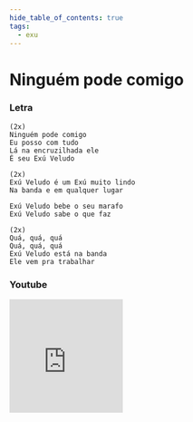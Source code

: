 ```yaml
---
hide_table_of_contents: true
tags:
  - exu
---
```


# Ninguém pode comigo

### Letra

```text
(2x)
Ninguém pode comigo
Eu posso com tudo
Lá na encruzilhada ele
É seu Exú Veludo

(2x)
Exú Veludo é um Exú muito lindo
Na banda e em qualquer lugar

Exú Veludo bebe o seu marafo
Exú Veludo sabe o que faz

(2x)
Quá, quá, quá
Quá, quá, quá
Exú Veludo está na banda
Ele vem pra trabalhar
```

### Youtube

<iframe
  width="200"
  height="200"
  src="https://www.youtube.com/embed/TS8IDgNxJ44"
  title="YouTube video player"
  frameborder="0"
  allow="accelerometer; autoplay; clipboard-write; encrypted-media; gyroscope; picture-in-picture; web-share"
  referrerpolicy="strict-origin-when-cross-origin"
  allowfullscreen
></iframe>
